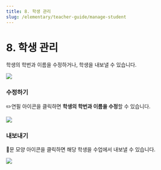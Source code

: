 ```yaml
---
title: 8. 학생 관리
slug: /elementary/teacher-guide/manage-student
---
```



# 8. 학생 관리

학생의 학번과 이름을 수정하거나, 학생을 내보낼 수 있습니다.

<Image src="/img/kr/elementary/teacher/08-01.jpg" size="lg" />

### 수정하기

✏️연필 아이콘을 클릭하면 **학생의 학번과 이름을 수정**할 수 있습니다.

<Image src="/img/kr/elementary/teacher/08-02.jpg" size="lg" />

### 내보내기

🚪문 모양 아이콘을 클릭하면 해당 학생을 수업에서 내보낼 수 있습니다.

<Image src="/img/kr/elementary/teacher/08-03.jpg" size="lg" />
